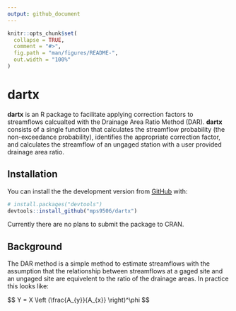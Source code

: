 ```yaml
---
output: github_document
---
```


<!-- README.md is generated from README.Rmd. Please edit that file -->

```r
knitr::opts_chunk$set(
  collapse = TRUE,
  comment = "#>",
  fig.path = "man/figures/README-",
  out.width = "100%"
)
```
# dartx

**dartx** is an R package to facilitate applying correction factors to streamflows calcualted with the Drainage Area Ratio Method (DAR). **dartx** consists of a single function that calculates the streamflow probability (the non-exceedance probability), identifies the appropriate correction factor, and calculates the streamflow of an ungaged station with a user provided drainage area ratio. 

## Installation

You can install the the development version from [GitHub](https://github.com/) with:

``` r
# install.packages("devtools")
devtools::install_github("mps9506/dartx")
```

Currently there are no plans to submit the package to CRAN.

## Background

The DAR method is a simple method to estimate streamflows with the assumption that the relationship between streamflows at a gaged site and an ungaged site are equivelent to the ratio of the drainage areas. In practice this looks like:

\$$
Y = X \\left (\\frac{A_{y}}{A_{x}} \\right)^\\phi
\$$

